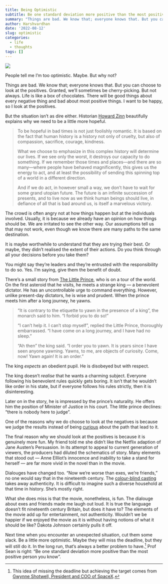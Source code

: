 ```yaml
---
title: Being Optimistic
subtitle: Be one standard deviation more positive than the most positive person you know
summary: "Things are bad. We know that; everyone knows that. But you can choose to look at the positives. Granted, we'll sometimes be cherry-picking. But not always. Life is like a box of chocolates; there will be good things about every negative thing and bad about most positive things. I want to be happy, so I look at the positives."
author: Harshvardhan
date: '2022-08-12'
slug: optimistic
categories:
  - life
  - thoughts
tags: []
---
```


![](images/4E95D36E-9ABC-4EDD-A9FF-C730C10E8F78_1_105_c.jpeg)

People tell me I'm too optimistic. Maybe. But why not?

Things are bad. We know that; everyone knows that. But you can choose to look at the positives. Granted, we'll sometimes be cherry-picking. But not always. Life is like a box of chocolates. There will be good things about every negative thing and bad about most positive things. I want to be happy, so I look at the positives.

But the situation isn't as dire either. Historian [Howard Zinn](https://www.goodreads.com/book/show/16192.You_Can_t_Be_Neutral_on_a_Moving_Train) beautifully explains why we need to be a little more hopeful.

> To be hopeful in bad times is not just foolishly romantic. It is based on the fact that human history is a history not only of cruelty, but also of compassion, sacrifice, courage, kindness.
>
> What we choose to emphasize in this complex history will determine our lives. If we see only the worst, it destroys our capacity to do something. If we remember those times and places---and there are so many---where people have behaved magnificently, this gives us the energy to act, and at least the possibility of sending this spinning top of a world in a different direction.
>
> And if we do act, in however small a way, we don't have to wait for some grand utopian future. The future is an infinite succession of presents, and to live now as we think human beings should live, in defiance of all that is bad around us, is itself a marvelous victory.

The crowd is often angry not at how things happen but at the individuals involved. Usually, it is because we already have an opinion on how things should be. We are irritated to see the other way. Our assumptions tell us that may not work, even though we know there are many paths to the same destination.

It is maybe worthwhile to understand that they are trying their best. Or maybe, they didn't realised the extent of their actions. Do you think through all your decisions before you take them?

You might say they're leaders and they're entrusted with the responsibility to do so. Yes. I'm saying, give them the benefit of doubt.

There's a small story from [The Little Prince](https://www.goodreads.com/book/show/157993.The_Little_Prince), who is on a tour of the world. On the first asteroid that he visits, he meets a strange king --- a benevolent dictator. He has an uncontrollable urge to command everything. However, unlike present-day dictators, he is wise and prudent. When the prince meets him after a long journey, he yawns.

> "It is contrary to the etiquette to yawn in the presence of a king", the monarch said to him. "I forbid you to do so!"
>
> "I can't help it. I can't stop myself", replied the Little Prince, thoroughly embarrassed. "I have come on a long journey, and I have had no sleep."
>
> "Ah then" the king said. "I order you to yawn. It is years since I have seen anyone yawning. Yawns, to me, are objects of curiosity. Come, now! Yawn again! It is an order."

The king *expects* an obedient pupil. He is disobeyed but with respect.

The king doesn't *realise* that he wants a charming subject. Everyone following his benevolent rules quickly gets boring. It isn't that he wouldn't like order in his state, but if everyone follows his rules strictly, then it is disinteresting.

Later on in the story, he is impressed by the prince's naturality. He offers him the position of Minister of Justice in his court. The little prince declines: "there is nobody here to judge".

One of the reasons why we do choose to look at the negatives is because we judge the results instead of being [curious](/stoned-to-death-at-the-public-square/) about the path that lead to it.

The final reason why we should look at the positives is because it is genuinely more fun. My friend told me she didn't like the Netflix adaption of Jane Austen's Persuasion. In its attempt to appeal to current generation of viewers, the producers had diluted the schematics of story. Many elements that stood out --- Anne Ellliot's innocence and inability to take a stand for herself --- are far more vivid in the novel than in the movie.

Dialouges have changed too. "Now we're worse than exes, we're friends," no one would say that in the nineteenth century. The [colour-blind casting](https://en.wikipedia.org/wiki/Color-blind_casting) takes away authenticity. It is difficult to imagine such a diverse household at that time in history. She's mostly right.

What she does miss is that the movie, nonetheless, is fun. The dialouge about exes and friends made me laugh out loud. It is true the language doesn't fit nineteenth century Britain, but does it have to? The elements of the movie add up for entertainment, not authenticity. Wouldn't we be happier if we enjoyed the movie as it is without having notions of what it should be like? Dakota Johnson certainly pulls it off.

Next time when you encounter an unexpected situation, cut them some slack. Be a little more optimistic. Maybe they will miss the deadline, but they will still do it. In the long run, that's always a better problem to have.[^1] Prof Sean is right: "Be one standard deviation more positive than the most positive person you know".

[^1]: This idea of missing the deadline but achieving the target comes from [Gwynne Shotwell, President and COO of SpaceX](https://www.youtube.com/watch?v=1b-vAeYTxRA "Gwynne Shotwell, President and COO of SpaceX").
